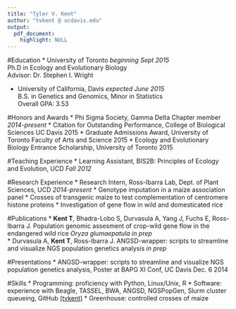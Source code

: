 ```yaml
---
title: "Tyler V. Kent"
author: "tvkent @ ucdavis.edu"
output: 
  pdf_document:
    highlight: NULL
---
```

\pagenumbering{gobble}

#Education
* University of Toronto \hfill _beginning Sept 2015_  
Ph.D in Ecology and Evolutionary Biology  
Advisor: Dr. Stephen I. Wright

* University of California, Davis \hfill _expected June 2015_    
B.S. in Genetics and Genomics, Minor in Statistics     
Overall GPA: 3.53  

#Honors and Awards
<!---* Dean's Honor List \hfill _Fall 2011, Fall 2013, Spring 2014_--->
* Phi Sigma Society, Gamma Delta Chapter member \hfill _2014-present_
* Citation for Outstanding Performance, College of Biological Sciences UC Davis \hfill 2015
* Graduate Admissions Award, University of Toronto Faculty of Arts and Science \hfill 2015
* Ecology and Evolutionary Biology Entrance Scholarship, University of Toronto \hfill 2015

#Teaching Experience
* Learning Assistant, BIS2B: Principles of Ecology and Evolution, UCD \hfill _Fall 2012_   

#Research Experience
* Research Intern, Ross-Ibarra Lab, Dept. of Plant Sciences, UCD \hfill _2014-present_
    * Genotype imputation in a maize association panel
    * Crosses of transgenic maize to test complementation of centromere histone proteins
    * Investigation of gene flow in wild and domesticated rice

#Publications
* __Kent T__, Bhadra-Lobo S, Durvasula A, Yang J, Fuchs E, Ross-Ibarra J. Population genomic assesment of crop-wild gene flow in the endangered wild rice _Oryza glumaepatula_ _in prep_  
* Durvasula A, __Kent T__, Ross-Ibarra J. ANGSD-wrapper: scripts to streamline and visualize NGS population genetics analysis _in prep_

#Presentations
* ANGSD-wrapper: scripts to streamline and visualize NGS population genetics analysis, Poster at BAPG XI Conf, UC Davis Dec. 6 2014

#Skills
* Programming: proficiency with Python, Linux/Unix, R
* Software: experience with Beagle, TASSEL, BWA, ANGSD, NGSPopGen, Slurm cluster queueing, GitHub [(tvkent)](https://www.github.com/tvkent)
* Greenhouse: controlled crosses of maize

<!---
#Relevant Coursework
* Genes and Gene Expression, Intro to Evolution, Principles of Genomics, Functional Genomics, Adv Molecular Biology, Concepts of Computing (python), Regression Analysis, ANOVA, Mathematical Statistics, Population and Quantitative Genetics
-->

